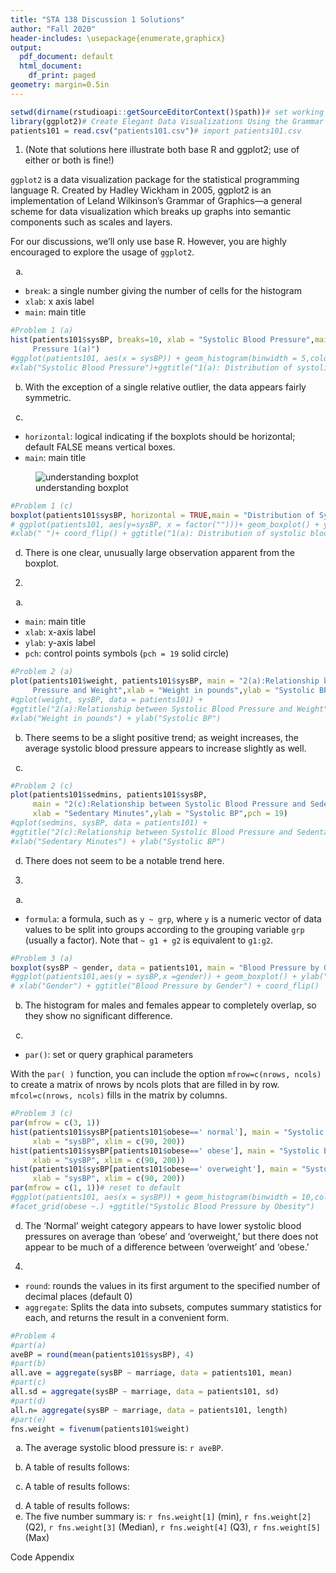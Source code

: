 ```yaml
---
title: "STA 138 Discussion 1 Solutions"
author: "Fall 2020"
header-includes: \usepackage{enumerate,graphicx}
output:
  pdf_document: default
  html_document:
    df_print: paged
geometry: margin=0.5in
---
```


```r
setwd(dirname(rstudioapi::getSourceEditorContext()$path))# set working directory to source file location
library(ggplot2)# Create Elegant Data Visualizations Using the Grammar of Graphics
patients101 = read.csv("patients101.csv")# import patients101.csv
```

1. (Note that solutions here illustrate both base R and ggplot2; use of either or both is fine!)

`ggplot2` is a data visualization package for the statistical programming language R. Created by Hadley Wickham in 2005, ggplot2 is an implementation of Leland Wilkinson's Grammar of Graphics—a general scheme for data visualization which breaks up graphs into semantic components such as scales and layers.

For our discussions, we'll only use base R. However, you are highly encouraged to explore the usage of `ggplot2`.

(a) 

- `break`: a single number giving the number of cells for the histogram
- `xlab`: x axis label
- `main`: main title

```r
#Problem 1 (a)
hist(patients101$sysBP, breaks=10, xlab = "Systolic Blood Pressure",main = "Distribution of Systolic Blood 
     Pressure 1(a)")
#ggplot(patients101, aes(x = sysBP)) + geom_histogram(binwidth = 5,color = "black",fill = "white")+
#xlab("Systolic Blood Pressure")+ggtitle("1(a): Distribution of systolic blood pressure")
```

(b) With the exception of a single relative outlier, the data appears fairly symmetric.

\pagebreak

(c) 

- `horizontal`: logical indicating if the boxplots should be horizontal; default FALSE means vertical boxes.
- `main`: main title

![understanding boxplot](boxplot.png)

```r
#Problem 1 (c)
boxplot(patients101$sysBP, horizontal = TRUE,main = "Distribution of Systolic Blood Pressure 1(c)")
# ggplot(patients101, aes(y=sysBP, x = factor("")))+ geom_boxplot() + ylab("Systolic Blood Pressure") + 
#xlab(" ")+ coord_flip() + ggtitle("1(a): Distribution of systolic blood pressure")
```

(d) There is one clear, unusually large observation apparent from the boxplot.  

\newpage

2.

(a)

- `main`: main title
- `xlab`: x-axis label
- `ylab`: y-axis label
- `pch`: control points symbols (`pch = 19` solid circle)

```r
#Problem 2 (a)
plot(patients101$weight, patients101$sysBP, main = "2(a):Relationship between Systolic Blood 
     Pressure and Weight",xlab = "Weight in pounds",ylab = "Systolic BP",pch = 19)
#qplot(weight, sysBP, data = patients101) +
#ggtitle("2(a):Relationship between Systolic Blood Pressure and Weight") + 
#xlab("Weight in pounds") + ylab("Systolic BP")
```

(b) There seems to be a slight positive trend; as weight increases, the average systolic blood pressure appears to increase slightly as well.

(c) 

```r
#Problem 2 (c)
plot(patients101$sedmins, patients101$sysBP, 
     main = "2(c):Relationship between Systolic Blood Pressure and Sedentary Minutes",
     xlab = "Sedentary Minutes",ylab = "Systolic BP",pch = 19)
#qplot(sedmins, sysBP, data = patients101) +
#ggtitle("2(c):Relationship between Systolic Blood Pressure and Sedentary Minutes") + 
#xlab("Sedentary Minutes") + ylab("Systolic BP")
```

(d) There does not seem to be a notable trend here.


\pagebreak

3. 

(a) 

- `formula`: a formula, such as `y ~ grp`, where `y` is a numeric vector of data values to be split into groups according to the grouping variable `grp` (usually a factor). Note that `~ g1 + g2` is equivalent to `g1:g2`.

```r
#Problem 3 (a)
boxplot(sysBP ~ gender, data = patients101, main = "Blood Pressure by Gender",horizontal = TRUE)
#ggplot(patients101,aes(y = sysBP,x =gender)) + geom_boxplot() + ylab("Systolic Blood Pressure") + 
# xlab("Gender") + ggtitle("Blood Pressure by Gender") + coord_flip() 
```


(b) The histogram for males and females appear to completely overlap, so they show no significant difference.

(c)

- `par()`: set or query graphical parameters

With the `par( )` function, you can include the option `mfrow=c(nrows, ncols)` to create a matrix of nrows by ncols plots that are filled in by row. `mfcol=c(nrows, ncols)` fills in the matrix by columns.

```r
#Problem 3 (c)
par(mfrow = c(3, 1))
hist(patients101$sysBP[patients101$obese==' normal'], main = "Systolic Blood Pressure (Normal)", 
     xlab = "sysBP", xlim = c(90, 200))
hist(patients101$sysBP[patients101$obese==' obese'], main = "Systolic Blood Pressure (Normal)", 
     xlab = "sysBP", xlim = c(90, 200))
hist(patients101$sysBP[patients101$obese==' overweight'], main = "Systolic Blood Pressure (Normal)", 
     xlab = "sysBP", xlim = c(90, 200))
par(mfrow = c(1, 1))# reset to default
#ggplot(patients101, aes(x = sysBP)) + geom_histogram(binwidth = 10,color = "black",fill = "white") + 
#facet_grid(obese ~.) +ggtitle("Systolic Blood Pressure by Obesity")
```

(d) The 'Normal' weight category appears to have lower systolic blood pressures on average than 'obese' and 'overweight,' but there does not appear to be much of a difference between 'overweight' and 'obese.'


\pagebreak

4. 

- `round`: rounds the values in its first argument to the specified number of decimal places (default 0)
- `aggregate`: Splits the data into subsets, computes summary statistics for each, and returns the result in a convenient form.

```r
#Problem 4
#part(a)
aveBP = round(mean(patients101$sysBP), 4)
#part(b)
all.ave = aggregate(sysBP ~ marriage, data = patients101, mean)
#part(c)
all.sd = aggregate(sysBP ~ marriage, data = patients101, sd)
#part(d)
all.n= aggregate(sysBP ~ marriage, data = patients101, length)
#part(e)
fns.weight = fivenum(patients101$weight)
```

(a) The average systolic blood pressure is: `r aveBP`.

(b) A table of results follows:

\begin{table}[ht!]
\centering
\begin{tabular}{rlr}
  \hline
 & marriage & ave sysBP \\ 
  \hline
1 & divorced & 133.50 \\ 
  2 & married & 124.77 \\ 
  3 & nevermarried & 115.50 \\ 
  4 & other & 126.00 \\ 
  5 & widowed & 132.75 \\ 
   \hline
\end{tabular}
\end{table}

(c) A table of results follows:

\begin{table}[ht!]
\centering
\begin{tabular}{rlr}
  \hline
 & marriage & sd sysBP \\ 
  \hline
1 & divorced & 22.85 \\ 
  2 & married & 21.34 \\ 
  3 & nevermarried & 19.27 \\ 
  4 & other & 22.21 \\ 
  5 & widowed & 8.81 \\ 
   \hline
\end{tabular}
\end{table}
(d) A table of results follows: 
\begin{table}[ht!]
\centering
\begin{tabular}{rlr}
  \hline
 & marriage & number \\ 
  \hline
1 & divorced &  12 \\ 
  2 & married &  52 \\ 
  3 & nevermarried &  16 \\ 
  4 & other &  12 \\ 
  5 & widowed &   8 \\ 
   \hline
\end{tabular}
\end{table}

(e) The five number summary is: `r fns.weight[1]` (min), `r fns.weight[2]` (Q2), `r fns.weight[3]` (Median), `r fns.weight[4]` (Q3), `r fns.weight[5]` (Max)

Code Appendix

```r
```
